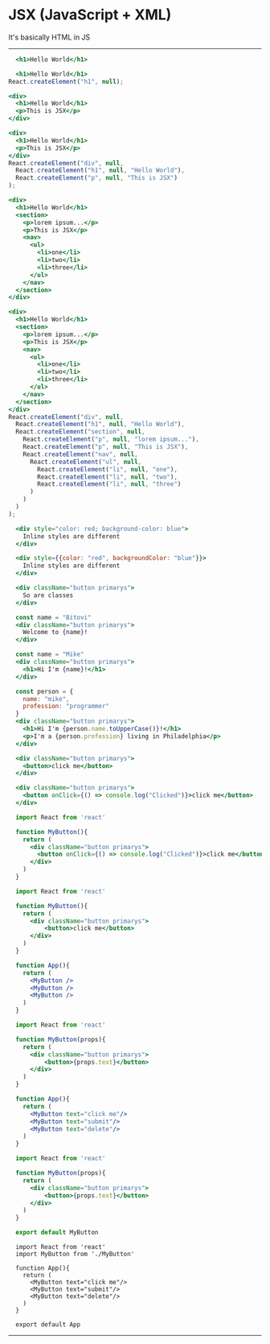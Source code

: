 

# JSX (JavaScript + XML)
It's basically HTML in JS

---

<CodeSurfer>

```jsx 1 title="It looks like HTML" subtitle="Use the same elements you're used to"
  <h1>Hello World</h1>
```

```jsx 2 title="Babel compiles it to pure JS" subtitle="Which looks something like this"
  <h1>Hello World</h1>
React.createElement("h1", null);
```

```jsx  title="Views can be complex"
<div>
  <h1>Hello World</h1>
  <p>This is JSX</p>
</div>
```

```jsx 5:8
<div>
  <h1>Hello World</h1>
  <p>This is JSX</p>
</div>
React.createElement("div", null, 
  React.createElement("h1", null, "Hello World"),
  React.createElement("p", null, "This is JSX")
);
```


```jsx title="Views can be complex"
<div>
  <h1>Hello World</h1>
  <section>
    <p>lorem ipsum...</p>
    <p>This is JSX</p>
    <nav>
      <ul>
        <li>one</li>
        <li>two</li>
        <li>three</li>
      </ul>
    </nav>
  </section>
</div>
```

```jsx 15:28 title="But the compiled code is even more complex"
<div>
  <h1>Hello World</h1>
  <section>
    <p>lorem ipsum...</p>
    <p>This is JSX</p>
    <nav>
      <ul>
        <li>one</li>
        <li>two</li>
        <li>three</li>
      </ul>
    </nav>
  </section>
</div>
React.createElement("div", null,
  React.createElement("h1", null, "Hello World"),
  React.createElement("section", null, 
    React.createElement("p", null, "lorem ipsum..."),
    React.createElement("p", null, "This is JSX"), 
    React.createElement("nav", null, 
      React.createElement("ul", null, 
        React.createElement("li", null, "one"),
        React.createElement("li", null, "two"), 
        React.createElement("li", null, "three")
      )
    )
  )
);
```

```jsx 1:3 title="Some things are different from HTML" subtitle="like inline styling"
  <div style="color: red; background-color: blue">
    Inline styles are different
  </div>
```

```jsx 1:3 title="Some things are different from HTML" subtitle="like inline styling"
  <div style={{color: "red", backgroundColor: "blue"}}>
    Inline styles are different
  </div>
```


```jsx 1:3 title="Some things are different from HTML" subtitle="and classes"
  <div className="button primarys">
    So are classes
  </div>
```

```jsx 1:4 title="JavaScript values can be interpolated into the JSX" subtitle=""
  const name = "Bitovi"
  <div className="button primarys">
    Welcome to {name}!
  </div>
```


```jsx 1:4 title="Making HTML & JS work seamlessly together" subtitle=""
  const name = "Mike"
  <div className="button primarys">
    <h1>Hi I'm {name}!</h1>
  </div>
```

```jsx 1:8 title="Making HTML & JS work seamlessly together" subtitle=""
  const person = {
    name: "mike",
    profession: "programmer"
  }
  <div className="button primarys">
    <h1>Hi I'm {person.name.toUpperCase()}!</h1>
    <p>I'm a {person.profession} living in Philadelphia</p>
  </div>
```

```jsx 1:3 title="Anything you can do in HTML you can do in JSX" subtitle=""
  <div className="button primarys">
    <button>click me</button>
  </div>
```

```jsx 1:3 title="JSX handles user event with ease" subtitle=""
  <div className="button primarys">
    <button onClick={() => console.log("Clicked")}>click me</button>
  </div>
```

```jsx title="JSX can be put into components for reusability" subtitle=""
  import React from 'react'

  function MyButton(){
    return (
      <div className="button primarys">
        <button onClick={() => console.log("Clicked")}>click me</button>
      </div>
    )
  }
```

```jsx title="JSX can be put into components for reusability" subtitle="MyButton could now be re-used"
  import React from 'react'

  function MyButton(){
    return (
      <div className="button primarys">
          <button>click me</button>
      </div>
    )
  }

  function App(){
    return (
      <MyButton />
      <MyButton />
      <MyButton />
    )
  }
```


```jsx title="JSX can be put into components for reusability" subtitle="You can even pass it data (props)"
  import React from 'react'

  function MyButton(props){
    return (
      <div className="button primarys">
          <button>{props.text}</button>
      </div>
    )
  }

  function App(){
    return (
      <MyButton text="click me"/>
      <MyButton text="submit"/>
      <MyButton text="delete"/>
    )
  }
```

```jsx title="Often times components are packaged up into modules" subtitle="MyButton.js"
  import React from 'react'

  function MyButton(props){
    return (
      <div className="button primarys">
          <button>{props.text}</button>
      </div>
    )
  }

  export default MyButton
```

```jsxx title="And then imported somewhere else" subtitle="App.jsx"
  import React from 'react'
  import MyButton from './MyButton'

  function App(){
    return (
      <MyButton text="click me"/>
      <MyButton text="submit"/>
      <MyButton text="delete"/>
    )
  }

  export default App
```

</CodeSurfer>

---
